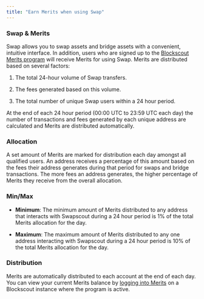 ```yaml
---
title: "Earn Merits when using Swap"
---
```


### Swap & Merits

Swap allows you to swap assets and bridge assets with a convenient, intuitive interface. In addition, users who are signed up to the [Blockscout Merits program](/using-blockscout/merits) will receive Merits for using Swap. Merits are distributed based on several factors:

1. The total 24-hour volume of Swap transfers.

2. The fees generated based on this volume.

3. The total number of unique Swap users within a 24 hour period.

At the end of each 24 hour period (00:00 UTC to 23:59 UTC each day) the number of transactions and fees generated by each unique address are calculated and Merits are distributed automatically.

### Allocation

A set amount of Merits are marked for distribution each day amongst all qualified users. An address receives a percentage of this amount based on the fees their address generates during that period for swaps and bridge transactions. The more fees an address generates, the higher percentage of Merits they receive from the overall allocation.

### Min/Max

* **Minimum**: The minimum amount of Merits distributed to any address that interacts with Swapscout during a 24 hour period is 1% of the total Merits allocation for the day.

* **Maximum**: The maximum amount of Merits distributed to any one address interacting with Swapscout during a 24 hour period is 10% of the total Merits allocation for the day.

### Distribution

Merits are automatically distributed to each account at the end of each day. You can view your current Merits balance by [logging into Merits](/using-blockscout/merits) on a Blockscout instance where the program is active.
